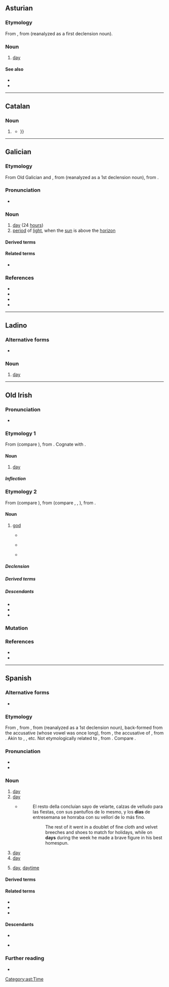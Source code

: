{{also|Appendix:Variations of "dia"}}
{{DEFAULTSORT:dia}}
==Asturian==

===Etymology===
From {{inh|ast|la-vul|*dia}}, from {{inh|ast|la|diēs||day}} (reanalyzed as a first declension noun).

===Noun===
{{ast-noun|m|díes}}

# [[day]]

====See also====
* {{l|ast|nueche}}
* {{l|ast|xornada}}

[[Category:ast:Time]]

----

==Catalan==

===Noun===
{{ca-noun|f}}

# {{obsolete spelling of|ca|dia}} {{defdate|–19th c.}}
#* {{quote-book|ca|author=Ramón Bartomeus|title=Lo Gran día: sarsuela de costums catalanas en dos actes|year=1904|publisher=Biblioteca L'Escón|url=https://books.google.cat/books?hl=ca&id=t5UZ-rRL8qwC&focus=searchwithinvolume&q=d%C3%ADa|page=37|passage=Avuy será un '''día''' de moltas trifulgas, més de quatre cops me veuré obligat á intervenir ab los assumptos del poble, {{...}}}}

----

==Galician==

===Etymology===
From Old Galician and {{inh|gl|roa-opt|dia}}, from {{inh|gl|la-vul|*dia}} (reanalyzed as a 1st declension noun), from {{inh|gl|la|diēs||day}}.

===Pronunciation===
* {{IPA|gl|[ˈd̪iɐ]}}

===Noun===
{{gl-noun|m}}

# [[day]] (24 [[hour]]s)
# [[period]] of [[light]], when the [[sun]] is above the [[horizon]]
#: {{ant|gl|noite}}

====Derived terms====
{{der3|gl|abrir o día|día santo|día solto|doce do día|tódolos días}}

====Related terms====
* {{l|gl|diario}}

===References===
* {{R:gl:DDGM|dia}}
* {{R:gl:DDLG}}
* {{R:gl:TILG}}
* {{R:TLPGP}}
{{c|gl|Time|Times of day}}

----

==Ladino==

===Alternative forms===
* {{l|lad|diya|sc=Latn}}

===Noun===
{{lad-noun|g=m}}

# [[day]]

----

==Old Irish==

===Pronunciation===
* {{IPA|sga|/dʲiːa̯/}}

===Etymology 1===
{{root|sga|ine-pro|*dyew-}}
From {{inh|sga|cel-pro|*dīyos}} (compare {{cog|cy|dydd}}), from {{inh|sga|ine-pro|*dyew-}}. Cognate with {{cog|la|diēs}}.

====Noun====
{{sga-noun|u}}<!--gender is probably masculine but as it's only used in fixed expressions it isn't possible to say for sure-->

# [[day]]
#: {{syn|sga|lá}}

=====Inflection=====
{{sga-decl-noun
|class=irreg-?
|n=s
|nom_sg={{l-self|sga|día}}, {{l|sga|die}}
|voc_sg=
|acc_sg={{l|sga|dé}}, {{l|sga|dei}}
|gen_sg={{l-self|sga|día}}, {{l|sga|die}}
|dat_sg={{l|sga|dé}}, {{l|sga|dei}}
}}

===Etymology 2===
{{root|sga|ine-pro|*dyew-}}
From {{inh|sga|cel-pro|*dēwos}} (compare {{cog|cy|duw}}), from {{inh|sga|ine-pro|*deywós}} (compare {{cog|sa|देव|tr=devá}}, {{cog|la|deus}}, {{cog|ang|Tīw||Germanic god of heroic glory}}), from {{inh|sga|ine-pro|*dyew-||to shine}}.

====Noun====
{{sga-noun|m|dé|dé}}

# [[god]]
#* {{RQ:sga-gloss|Wb|7|d|10}}
#*: {{quote|sga|Mógi sidi uili do Día; acht do·rigénsat in descipuil dechor etarru {{m|la||et}} '''déu''' diib: is hed on ɔsecha-som {{m|la||hic}}.|They are all servants to God; but the disciples had made a distinction between them and (made) gods of them; that is what he corrects here.}}
#* {{RQ:sga:Glosses|Sg|65|a|1}}
#*: {{quote|sga|Níbu machdath do·rónta '''día''' dind lïac.|It was not a wonder that a god would be made of the stone.}}
#* {{RQ:sga-gloss|Sg|162|a|3}}
#*: {{quote|sga|In tan labratar ind ḟilid a persin inna '''ṅdea''', do·gniat {{m|la||primam ⁊ secundam in illis}}.|When the poets speak in the person of the gods, they make a first and second [person] in them.}}

=====Declension=====
{{sga-decl-o-masc|dé|acc_pl=déu|gen_pl2=dea|dat_pl=déib}}

=====Derived terms=====
{{der4|sga
|[[déode|déod]]([[déodae|a]])[[déode|e]]
|díade
|deacht
|Día
}}

=====Descendants=====
* {{desc|ga|dia}}
* {{desc|gv|jee}}
* {{desc|gd|dia}}

===Mutation===
{{sga-mutation|d|ía}}

===References===
* {{R:DIL|15847|head=2 día (‘god’)}}
* {{R:DIL|15848|head=3 día (‘day’)}}

----

==Spanish==

===Alternative forms===
* {{alter|es|dia||obsolete}}

===Etymology===
From {{inh|es|osp|dia}}, from {{inh|es|VL.|*dīa}}, from {{inh|es|la|diēs||day}} (reanalyzed as a 1st declension noun), back-formed from the accusative {{m|la|diem}} (whose vowel was once long), from {{inh|es|itc-pro|*djēm}}, the accusative of {{m|itc-pro|*djous}}, from {{inh|es|ine-pro|*dyḗws||heaven, sky}}. Akin to {{cog|ca|dia}}, {{cog|pt|dia}}, etc. Not etymologically related to {{noncog|en|day}}, from {{m+|gem-pro|*dagaz}}. Compare {{cog|en|dial}}.

===Pronunciation===
{{es-IPA}}
* {{audio|es|LL-Q1321 (spa)-Rodelar-día.wav|Audio}}
* {{rhymes|es|ia|s=2}}

===Noun===
{{es-noun|m}}

# [[day]] {{gloss|any period of 24 hours}}
# [[day]] {{gloss|a period from midnight to the following midnight}}
#* {{RQ:Cervantes Don Quijote I|I}}
#*: El resto della concluían sayo de velarte, calzas de velludo para las fiestas, con sus pantuflos de lo mesmo, y los '''días''' de entresemana se honraba con su vellorí de lo más fino.
#*:: The rest of it went in a doublet of fine cloth and velvet breeches and shoes to match for holidays, while on '''days''' during the week he made a brave figure in his best homespun.
# [[day]] {{gloss|rotational period of a planet}}
# [[day]] {{gloss|the part of a day period which one spends at work, school, etc.}}
#: {{syn|es|jornada}}
# [[day]], [[daytime]] {{gloss|the part of the day between sunrise and sunset}}
#: {{ant|es|noche}}

====Derived terms====
{{der3|es|a día de hoy|a plena luz del día|adiar|al día|algún día|buen día|buenos días|día a día|día bisiesto|día de asueto|día de entre semana|día intercalar|día laborable|Día D|Día de la Victoria|Día de la Raza|Día de los Muertos|Día de Muertos
|día de precepto
|Día de San Valentín|Día de la Emancipación|Día del Trabajo|día festivo|día hábil|día laborable
|día natural
|día sí, día también|día sí y día también|día y noche|el día que las vacas vuelen|el otro día|el pan nuestro de cada día|estar en sus días|flor de un día|hoy día|hoy en día|la vida son dos días|mañana será otro día|mediodía|noche y día|orden del día|píldora del día después|sobre de primer día|un día de estos|todo el día|un día es un día|un día más un día menos|un día sí y otro también|plato del día|tal día como hoy}}

====Related terms====
* {{l|es|cotidiano}}
* {{l|es|diario}}
* {{l|es|diurno}}

====Descendants====
* {{desc|pap|dia}}
* {{desc|sc|dia|bor=1}} {{q|Campidanese}}

===Further reading===
* {{R:es:DRAE}}

{{C|es|Time}}

{{cln|es|nouns with irregular gender}}